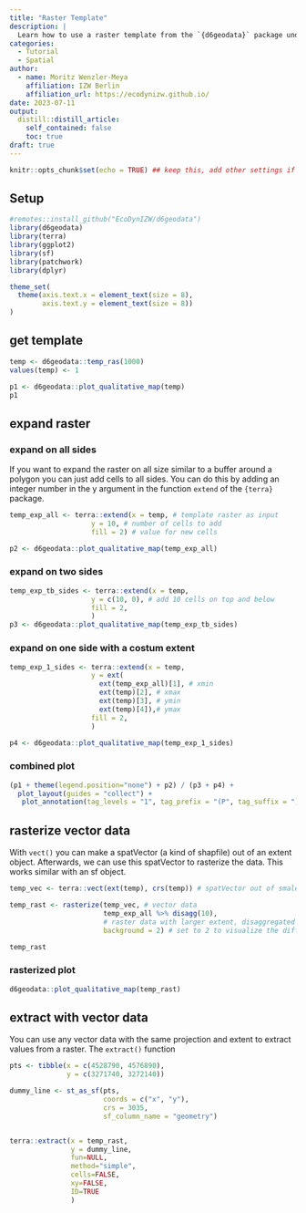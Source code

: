 ```yaml
---
title: "Raster Template"
description: |
  Learn how to use a raster template from the `{d6geodata}` package und how to multiple/expand it. In the end we will rasterize a shapefile with the raster and have a look into different extraction functions.
categories:
  - Tutorial
  - Spatial
author:
  - name: Moritz Wenzler-Meya
    affiliation: IZW Berlin
    affiliation_url: https://ecodynizw.github.io/
date: 2023-07-11
output:
  distill::distill_article:
    self_contained: false
    toc: true
draft: true
---
```


```r
knitr::opts_chunk$set(echo = TRUE) ## keep this, add other settings if needed
```

## Setup {#setup}

```r
#remotes::install_github("EcoDynIZW/d6geodata")
library(d6geodata)
library(terra)
library(ggplot2)
library(sf)
library(patchwork)
library(dplyr)

theme_set(
  theme(axis.text.x = element_text(size = 8),
        axis.text.y = element_text(size = 8))
) 
```


## get template {#template}

```r
temp <- d6geodata::temp_ras(1000)
values(temp) <- 1

p1 <- d6geodata::plot_qualitative_map(temp) 
p1
```

## expand raster {#expand}

### expand on all sides

If you want to expand the raster on all size similar to a buffer around a polygon you can just add cells to all sides. You can do this by adding an integer number in the y argument in the function `extend` of the `{terra}` package.

```r
temp_exp_all <- terra::extend(x = temp, # template raster as input
                    y = 10, # number of cells to add
                    fill = 2) # value for new cells

p2 <- d6geodata::plot_qualitative_map(temp_exp_all)
```

### expand on two sides

```r
temp_exp_tb_sides <- terra::extend(x = temp, 
                    y = c(10, 0), # add 10 cells on top and below
                    fill = 2,
                    )
p3 <- d6geodata::plot_qualitative_map(temp_exp_tb_sides)
```

### expand on one side with a costum extent

```r
temp_exp_1_sides <- terra::extend(x = temp, 
                    y = ext(
                      ext(temp_exp_all)[1], # xmin
                      ext(temp)[2], # xmax
                      ext(temp)[3], # ymin
                      ext(temp)[4]),# ymax
                    fill = 2,
                    )

p4 <- d6geodata::plot_qualitative_map(temp_exp_1_sides)
```

### combined plot

```r
(p1 + theme(legend.position="none") + p2) / (p3 + p4) + 
  plot_layout(guides = "collect") +
   plot_annotation(tag_levels = "1", tag_prefix = "(P", tag_suffix = ")")
```

## rasterize vector data {#rasterize}

With `vect()` you can make a spatVector (a kind of shapfile) out of an extent object.
Afterwards, we can use this spatVector to rasterize the data. This works similar with an sf object.

```r
temp_vec <- terra::vect(ext(temp), crs(temp)) # spatVector out of smalest raster extent

temp_rast <- rasterize(temp_vec, # vector data
                       temp_exp_all %>% disagg(10), 
                       # raster data with larger extent, disaggregated to 100m 
                       background = 2) # set to 2 to visualize the difference

temp_rast
```

### rasterized plot

```r
d6geodata::plot_qualitative_map(temp_rast)
```

## extract with vector data {#extract}
You can use any vector data with the same projection and extent to extract values from a raster. The `extract()` function 

```r
pts <- tibble(x = c(4528790, 4576890),
              y = c(3271740, 3272140))

dummy_line <- st_as_sf(pts,
                       coords = c("x", "y"),
                       crs = 3035,
                       sf_column_name = "geometry")


terra::extract(x = temp_rast, 
               y = dummy_line, 
               fun=NULL, 
               method="simple", 
               cells=FALSE, 
               xy=FALSE,
               ID=TRUE
               )


```

